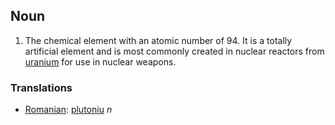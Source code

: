 ==Noun==
#The chemical element with an atomic number of 94.  It is a totally artificial element and is most commonly created in nuclear reactors from [[uranium]] for use in nuclear weapons.

===Translations===
*[[Romanian]]: [[plutoniu]] ''n''